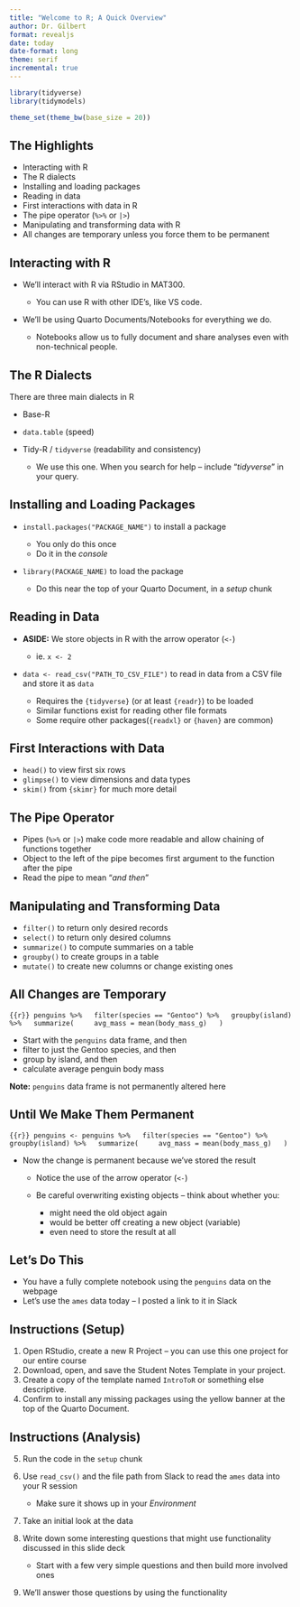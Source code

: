 ```yaml
---
title: "Welcome to R; A Quick Overview"
author: Dr. Gilbert
format: revealjs
date: today
date-format: long
theme: serif
incremental: true
---
```


```r
library(tidyverse)
library(tidymodels)

theme_set(theme_bw(base_size = 20))
```

## The Highlights

+ Interacting with R
+ The R dialects
+ Installing and loading packages
+ Reading in data
+ First interactions with data in R
+ The pipe operator (`%>%` or `|>`)
+ Manipulating and transforming data with R
+ All changes are temporary unless you force them to be permanent

## Interacting with R

+ We'll interact with R via RStudio in MAT300.

  + You can use R with other IDE's, like VS code.
  
+ We'll be using Quarto Documents/Notebooks for everything we do.

  + Notebooks allow us to fully document and share analyses even with non-technical people.
  
## The R Dialects

There are three main dialects in R

+ Base-R
+ `data.table` (speed)
+ Tidy-R / `tidyverse` (readability and consistency)

  + We use this one. When you search for help -- include "*tidyverse*" in your query.

## Installing and Loading Packages

+ `install.packages("PACKAGE_NAME")` to install a package

  + You only do this once
  + Do it in the *console*

+ `library(PACKAGE_NAME)` to load the package

  + Do this near the top of your Quarto Document, in a *setup* chunk

## Reading in Data

+ **ASIDE:** We store objects in R with the arrow operator (`<-`)

  + ie. `x <- 2`

+ `data <- read_csv("PATH_TO_CSV_FILE")` to read in data from a CSV file and store it as `data`

  + Requires the `{tidyverse}` (or at least `{readr}`) to be loaded
  + Similar functions exist for reading other file formats
  + Some require other packages(`{readxl}` or `{haven}` are common)
  
## First Interactions with Data

+ `head()` to view first six rows
+ `glimpse()` to view dimensions and data types
+ `skim()` from `{skimr}` for much more detail

## The Pipe Operator 

+ Pipes (`%>%` or `|>`) make code more readable and allow chaining of functions together
+ Object to the left of the pipe becomes first argument to the function after the pipe
+ Read the pipe to mean "*and then*"

## Manipulating and Transforming Data

+ `filter()` to return only desired records
+ `select()` to return only desired columns
+ `summarize()` to compute summaries on a table
+ `groupby()` to create groups in a table
+ `mutate()` to create new columns or change existing ones

## All Changes are Temporary

```{{r}}
penguins %>%
  filter(species == "Gentoo") %>%
  groupby(island) %>%
  summarize(
    avg_mass = mean(body_mass_g)
  )
```

+ Start with the `penguins` data frame, and then
+ filter to just the Gentoo species, and then
+ group by island, and then
+ calculate average penguin body mass

**Note:** `penguins` data frame is not permanently altered here

## Until We Make Them Permanent

```{{r}}
penguins <- penguins %>%
  filter(species == "Gentoo") %>%
  groupby(island) %>%
  summarize(
    avg_mass = mean(body_mass_g)
  )
```

+ Now the change is permanent because we've stored the result

  + Notice the use of the arrow operator (`<-`)
  + Be careful overwriting existing objects -- think about whether you:
  
    + might need the old object again
    + would be better off creating a new object (variable)
    + even need to store the result at all
    
## Let's Do This

+ You have a fully complete notebook using the `penguins` data on the webpage
+ Let's use the `ames` data today -- I posted a link to it in Slack

## Instructions (Setup)

1. Open RStudio, create a new R Project -- you can use this one project for our entire course
2. Download, open, and save the Student Notes Template in your project. 
3. Create a copy of the template named `IntroToR` or something else descriptive.
4. Confirm to install any missing packages using the yellow banner at the top of the Quarto Document.

## Instructions (Analysis)

5. Run the code in the `setup` chunk
6. Use `read_csv()` and the file path from Slack to read the `ames` data into your R session

    + Make sure it shows up in your *Environment*
7. Take an initial look at the data
8. Write down some interesting questions that might use functionality discussed in this slide deck

    + Start with a few very simple questions and then build more involved ones
9. We'll answer those questions by using the functionality